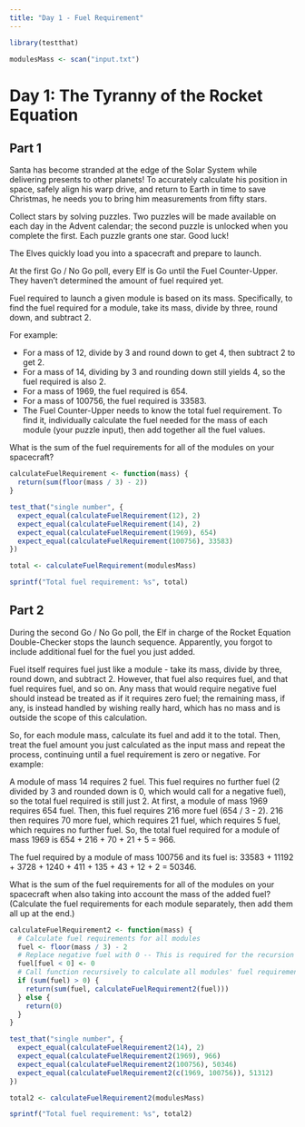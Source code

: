 ```yaml
---
title: "Day 1 - Fuel Requirement"
---
```


```r
library(testthat)

modulesMass <- scan("input.txt")
```

# Day 1: The Tyranny of the Rocket Equation

## Part 1

Santa has become stranded at the edge of the Solar System while delivering presents to other planets! To accurately calculate his position in space, safely align his warp drive, and return to Earth in time to save Christmas, he needs you to bring him measurements from fifty stars.

Collect stars by solving puzzles. Two puzzles will be made available on each day in the Advent calendar; the second puzzle is unlocked when you complete the first. Each puzzle grants one star. Good luck!

The Elves quickly load you into a spacecraft and prepare to launch.

At the first Go / No Go poll, every Elf is Go until the Fuel Counter-Upper. They haven't determined the amount of fuel required yet.

Fuel required to launch a given module is based on its mass. Specifically, to find the fuel required for a module, take its mass, divide by three, round down, and subtract 2.

For example:

- For a mass of 12, divide by 3 and round down to get 4, then subtract 2 to get 2.
- For a mass of 14, dividing by 3 and rounding down still yields 4, so the fuel required is also 2.
- For a mass of 1969, the fuel required is 654.
- For a mass of 100756, the fuel required is 33583.
- The Fuel Counter-Upper needs to know the total fuel requirement. To find it, individually calculate the fuel needed for the mass of each module (your puzzle input), then add together all the fuel values.

What is the sum of the fuel requirements for all of the modules on your spacecraft?

```r
calculateFuelRequirement <- function(mass) {
  return(sum(floor(mass / 3) - 2))
}

test_that("single number", {
  expect_equal(calculateFuelRequirement(12), 2)
  expect_equal(calculateFuelRequirement(14), 2)
  expect_equal(calculateFuelRequirement(1969), 654)
  expect_equal(calculateFuelRequirement(100756), 33583)
})

total <- calculateFuelRequirement(modulesMass)

sprintf("Total fuel requirement: %s", total)
```

## Part 2

During the second Go / No Go poll, the Elf in charge of the Rocket Equation Double-Checker stops the launch sequence. Apparently, you forgot to include additional fuel for the fuel you just added.

Fuel itself requires fuel just like a module - take its mass, divide by three, round down, and subtract 2. However, that fuel also requires fuel, and that fuel requires fuel, and so on. Any mass that would require negative fuel should instead be treated as if it requires zero fuel; the remaining mass, if any, is instead handled by wishing really hard, which has no mass and is outside the scope of this calculation.

So, for each module mass, calculate its fuel and add it to the total. Then, treat the fuel amount you just calculated as the input mass and repeat the process, continuing until a fuel requirement is zero or negative. For example:

A module of mass 14 requires 2 fuel. This fuel requires no further fuel (2 divided by 3 and rounded down is 0, which would call for a negative fuel), so the total fuel required is still just 2.
At first, a module of mass 1969 requires 654 fuel. Then, this fuel requires 216 more fuel (654 / 3 - 2). 216 then requires 70 more fuel, which requires 21 fuel, which requires 5 fuel, which requires no further fuel. So, the total fuel required for a module of mass 1969 is 654 + 216 + 70 + 21 + 5 = 966.

The fuel required by a module of mass 100756 and its fuel is: 33583 + 11192 + 3728 + 1240 + 411 + 135 + 43 + 12 + 2 = 50346.

What is the sum of the fuel requirements for all of the modules on your spacecraft when also taking into account the mass of the added fuel? (Calculate the fuel requirements for each module separately, then add them all up at the end.)

```r
calculateFuelRequirement2 <- function(mass) {
  # Calculate fuel requirements for all modules
  fuel <- floor(mass / 3) - 2
  # Replace negative fuel with 0 -- This is required for the recursion to eventually stop
  fuel[fuel < 0] <- 0
  # Call function recursively to calculate all modules' fuel requirements
  if (sum(fuel) > 0) {
    return(sum(fuel, calculateFuelRequirement2(fuel)))
  } else {
    return(0)
  }
}

test_that("single number", {
  expect_equal(calculateFuelRequirement2(14), 2)
  expect_equal(calculateFuelRequirement2(1969), 966)
  expect_equal(calculateFuelRequirement2(100756), 50346)
  expect_equal(calculateFuelRequirement2(c(1969, 100756)), 51312)
})

total2 <- calculateFuelRequirement2(modulesMass)

sprintf("Total fuel requirement: %s", total2)
```
